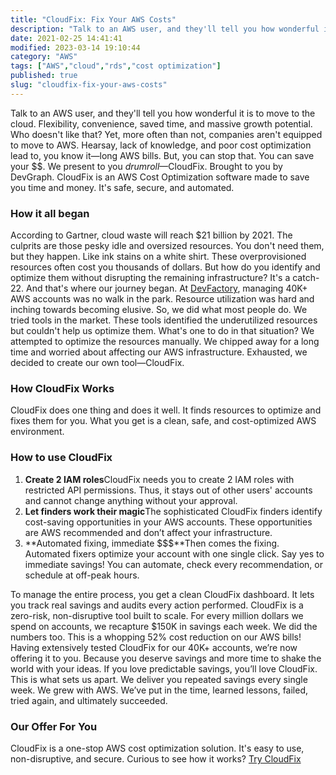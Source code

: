 ```yaml
---
title: "CloudFix: Fix Your AWS Costs"
description: "Talk to an AWS user, and they'll tell you how wonderful it is to move to the cloud. Flexibility, convenience, saved time, and massive growth potential. Who does..."
date: 2021-02-25 14:41:41
modified: 2023-03-14 19:10:44
category: "AWS"
tags: ["AWS","cloud","rds","cost optimization"]
published: true
slug: "cloudfix-fix-your-aws-costs"
---
```


Talk to an AWS user, and they'll tell you how wonderful it is to move to the cloud. Flexibility, convenience, saved time, and massive growth potential. Who doesn't like that? Yet, more often than not, companies aren't equipped to move to AWS. Hearsay, lack of knowledge, and poor cost optimization lead to, you know it—long AWS bills. But, you can stop that. You can save your $$. We present to you _drumroll_—CloudFix. Brought to you by DevGraph. CloudFix is an AWS Cost Optimization software made to save you time and money. It's safe, secure, and automated.

### How it all began

According to Gartner, cloud waste will reach $21 billion by 2021. The culprits are those pesky idle and oversized resources. You don't need them, but they happen. Like ink stains on a white shirt. These overprovisioned resources often cost you thousands of dollars. But how do you identify and optimize them without disrupting the remaining infrastructure? It's a catch-22. And that's where our journey began. At [DevFactory](https://aws.amazon.com/solutions/case-studies/devfactory/), managing 40K+ AWS accounts was no walk in the park. Resource utilization was hard and inching towards becoming elusive. So, we did what most people do. We tried tools in the market. These tools identified the underutilized resources but couldn't help us optimize them. What's one to do in that situation? We attempted to optimize the resources manually. We chipped away for a long time and worried about affecting our AWS infrastructure. Exhausted, we decided to create our own tool—CloudFix.

### How CloudFix Works

CloudFix does one thing and does it well. It finds resources to optimize and fixes them for you. What you get is a clean, safe, and cost-optimized AWS environment.

### How to use CloudFix

1.  **Create 2 IAM roles**CloudFix needs you to create 2 IAM roles with restricted API permissions. Thus, it stays out of other users' accounts and cannot change anything without your approval.
2.  **Let finders work their magic**The sophisticated CloudFix finders identify cost-saving opportunities in your AWS accounts. These opportunities are AWS recommended and don’t affect your infrastructure.
3.  **Automated fixing, immediate $$$**Then comes the fixing. Automated fixers optimize your account with one single click. Say yes to immediate savings! You can automate, check every recommendation, or schedule at off-peak hours.

To manage the entire process, you get a clean CloudFix dashboard. It lets you track real savings and audits every action performed. CloudFix is a zero-risk, non-disruptive tool built to scale. For every million dollars we spend on accounts, we recapture $150K in savings each week. We did the numbers too. This is a whopping 52% cost reduction on our AWS bills! Having extensively tested CloudFix for our 40K+ accounts, we’re now offering it to you. Because you deserve savings and more time to shake the world with your ideas. If you love predictable savings, you’ll love CloudFix. This is what sets us apart. We deliver you repeated savings every single week. We grew with AWS. We’ve put in the time, learned lessons, failed, tried again, and ultimately succeeded.

### Our Offer For You

CloudFix is a one-stop AWS cost optimization solution. It's easy to use, non-disruptive, and secure. Curious to see how it works? [Try CloudFix](/demo/)
